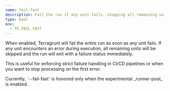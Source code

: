 ```yaml
---
name: fail-fast
description: Fail the run if any unit fails, stopping all remaining units immediately.
type: bool
env:
  - TG_FAIL_FAST
---
```



When enabled, Terragrunt will fail the entire run as soon as any unit fails. If any unit encounters an error during execution, all remaining units will be skipped and the run will exit with a failure status immediately.

This is useful for enforcing strict failure handling in CI/CD pipelines or when you want to stop processing on the first error.

<Aside type="warning">
Currently, `--fail-fast` is honored only when the experimental _runner-pool_ is enabled.
</Aside>

